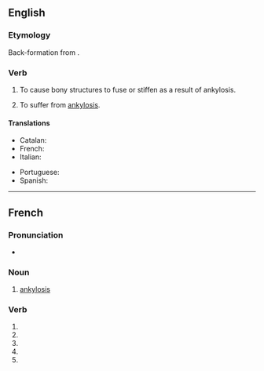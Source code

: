 {{also|ankylosé}}
==English==

===Etymology===
Back-formation from {{m|en|ankylosis}}.

===Verb===
{{en-verb}}

# {{lb|en|transitive|pathology}} To cause bony structures to fuse or stiffen as a result of ankylosis.
# {{lb|en|intransitive|pathology}} To suffer from [[ankylosis]].

====Translations====
{{trans-top|to cause bony structures to fuse or stiffen as a result of ankylosis}}
* Catalan: {{t+|ca|anquilosar}}
* French: {{t+|fr|ankyloser}}
* Italian: {{t+|it|anchilosare}}
{{trans-mid}}
* Portuguese: {{t+|pt|anquilosar}}
* Spanish: {{t+|es|anquilosar}}
{{trans-bottom}}

----

==French==

===Pronunciation===
* {{homophones|fr|ankylosent|ankyloses}}

===Noun===
{{fr-noun|f}}

# {{lb|fr|pathology}} [[ankylosis]]

===Verb===
{{head|fr|verb form}}

# {{inflection of|fr|ankyloser||1|s|pres|ind}}
# {{inflection of|fr|ankyloser||3|s|pres|ind}}
# {{inflection of|fr|ankyloser||1|s|pres|sub}}
# {{inflection of|fr|ankyloser||3|s|pres|sub}}
# {{inflection of|fr|ankyloser||2|s|imp}}